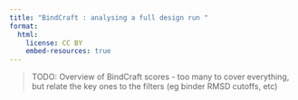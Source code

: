 ```yaml
---
title: "BindCraft : analysing a full design run "
format:
  html:
    license: CC BY
    embed-resources: true
---
```


> TODO: Overview of BindCraft scores - too many to cover everything, but relate the key ones to the filters (eg binder RMSD cutoffs, etc)